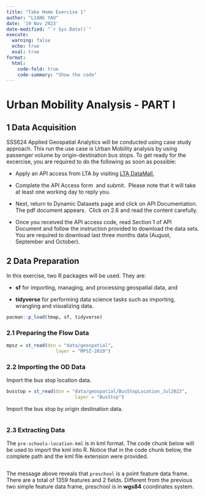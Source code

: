 ```yaml
---
title: "Take Home Exercise 1"
author: "LIANG YAO"
date: '19 Nov 2023'
date-modified: "`r Sys.Date()`"
execute: 
  warning: false
  echo: true
  eval: true
format: 
  html: 
    code-fold: true
    code-summary: "Show the code"
---
```


# Urban Mobility Analysis - PART I

## 1 Data Acquisition

SSS624 Applied Geospatial Analytics will be conducted using case study approach. This run the use case is Urban Mobility analysis by using passenger volume by origin-destination bus stops. To get ready for the excercise, you are required to do the following as soon as possible:

-   Apply an API access from LTA by visiting [LTA DataMall](https://datamall.lta.gov.sg/content/datamall/en.html),

-   Complete the API Access form  and submit.  Please note that it will take at least one working day to reply you.

-   Next, return to Dynamic Datasets page and click on API Documentation. The pdf document appears.  Click on 2.6 and read the content carefully.

-   Once you received the API access code, read Section 1 of API Document and follow the instruction provided to download the data sets. You are required to download last three months data (August, September and October).

## 2 Data Preparation

In this exercise, two R packages will be used. They are:

-   **sf** for importing, managing, and processing geospatial data, and

-   **tidyverse** for performing data science tasks such as importing, wrangling and visualizing data.

```r
pacman::p_load(tmap, sf, tidyverse)
```

### 2.1 Preparing the Flow Data

```r
mpsz = st_read(dsn = "data/geospatial", 
                  layer = "MPSZ-2019")
```

### 2.2 Importing the OD Data

Import the bus stop location data.

```r
busstop = st_read(dsn = "data/geospatial/BusStopLocation_Jul2023", 
                         layer = "BusStop")
```

Import the bus stop by origin destination data.

```r

```

### 2.3 Extracting Data

The `pre-schools-location-kml` is in kml format. The code chunk below will be used to import the kml into R. Notice that in the code chunk below, the complete path and the kml file extension were provided.

```r

```

The message above reveals that `preschool` is a point feature data frame. There are a total of 1359 features and 2 fields. Different from the previous two simple feature data frame, preschool is in **wgs84** coordinates system.
